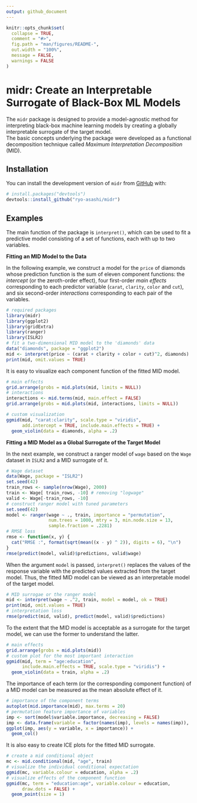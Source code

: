 ```yaml
---
output: github_document
---
```


<!-- README.md is generated from README.Rmd. Please edit that file -->

```r
knitr::opts_chunk$set(
  collapse = TRUE,
  comment = "#>",
  fig.path = "man/figures/README-",
  out.width = "100%",
  message = FALSE,
  warnings = FALSE
)
```

# midr: Create an Interpretable Surrogate of Black-Box ML Models

<!-- badges: start -->

<!-- badges: end -->

The `midr` package is designed to provide a model-agnostic method for interpreting black-box machine learning models by creating a globally interpretable surrogate of the target model.\
The basic concepts underlying the package were developed as a functional decomposition technique called *Maximum Interpretation Decomposition* (MID).

## Installation

You can install the development version of `midr` from [GitHub](https://github.com/) with:

``` r
# install.packages("devtools")
devtools::install_github("ryo-asashi/midr")
```

## Examples

The main function of the package is `interpret()`, which can be used to fit a predictive model consisting of a set of functions, each with up to two variables.

**Fitting an MID Model to the Data**

In the following example, we construct a model for the `price` of diamonds whose prediction function is the sum of eleven component functions: the *intercept* (or the zeroth-order effect), four first-order *main effects* corresponding to each predictor variable (`carat`, `clarity`, `color` and `cut`), and six second-order *interactions* corresponding to each pair of the variables.

```r
# required packages
library(midr)
library(ggplot2)
library(gridExtra)
library(ranger)
library(ISLR2)
# fit a two-dimensional MID model to the 'diamonds' data
data("diamonds", package = "ggplot2")
mid <- interpret(price ~ (carat + clarity + color + cut)^2, diamonds)
print(mid, omit.values = TRUE)
```

It is easy to visualize each component function of the fitted MID model.

```r
# main effects
grid.arrange(grobs = mid.plots(mid, limits = NULL))
# interactions
interactions <- mid.terms(mid, main.effect = FALSE)
grid.arrange(grobs = mid.plots(mid, interactions, limits = NULL))
```

```r
# custom visualization
ggmid(mid, "carat:clarity", scale.type = "viridis",
      add.intercept = TRUE, include.main.effects = TRUE) +
  geom_violin(data = diamonds, alpha = .2)
```

**Fitting a MID Model as a Global Surrogate of the Target Model**

In the next example, we construct a ranger model of `wage` based on the `Wage` dataset in `ISLR2` and a MID surrogate of it.

```r
# Wage dataset
data(Wage, package = "ISLR2")
set.seed(42)
train_rows <- sample(nrow(Wage), 2000)
train <- Wage[ train_rows, -10] # removing "logwage"
valid <- Wage[-train_rows, -10]
# construct ranger model with tuned parameters
set.seed(42)
model <- ranger(wage ~ ., train, importance = "permutation",
                num.trees = 1000, mtry = 3, min.node.size = 13,
                sample.fraction = .2281)
# RMSE loss
rmse <- function(x, y) {
  cat("RMSE :", format(sqrt(mean((x - y) ^ 2)), digits = 6), "\n")
}
rmse(predict(model, valid)$predictions, valid$wage)
```

When the argument `model` is passed, `interpret()` replaces the values of the response variable with the predicted values extracted from the target model. Thus, the fitted MID model can be viewed as an interpretable model of the target model.

```r
# MID surrogae or the ranger model
mid <- interpret(wage ~ .^2, train, model = model, ok = TRUE)
print(mid, omit.values = TRUE)
# interpretation loss
rmse(predict(mid, valid), predict(model, valid)$predictions)
```

To the extent that the MID model is acceptable as a surrogate for the target model, we can use the former to understand the latter.

```r
# main effects
grid.arrange(grobs = mid.plots(mid))
# custom plot for the most important interaction
ggmid(mid, term = "age:education",
      include.main.effects = TRUE, scale.type = "viridis") +
  geom_violin(data = train, alpha = .2)
```

The importance of each term (or the corresponding component function) of a MID model can be measured as the mean absolute effect of it.

```r
# importance of the component terms
autoplot(mid.importance(mid), max.terms = 20)
# permutation feature importance of variables
imp <- sort(model$variable.importance, decreasing = FALSE)
imp <- data.frame(variable = factor(names(imp), levels = names(imp)),                   importance = imp)
ggplot(imp, aes(y = variable, x = importance)) +
  geom_col()
```

It is also easy to create ICE plots for the fitted MID surrogate.

```r
# create a mid conditional object
mc <- mid.conditional(mid, "age", train)
# visualize the individual conditional expectation
ggmid(mc, variable.colour = education, alpha = .2)
# visualize effects of the component function
ggmid(mc, term = "education:age", variable.colour = education,
      draw.dots = FALSE) +
  geom_point(size = 1)
```
